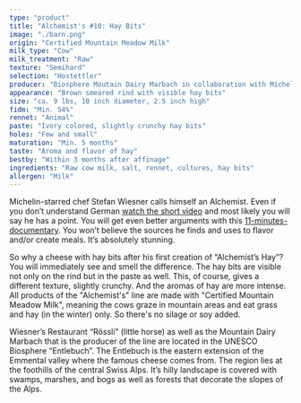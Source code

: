 ```yaml
---
type: "product"
title: "Alchemist's #10: Hay Bits"
image: "./barn.png"
origin: "Certified Mountain Meadow Milk"
milk_type: "Cow"
milk_treatment: "Raw"
texture: "Semihard"
selection: "Hostettler"
producer: "Biosphere Moutain Dairy Marbach in collaboration with Michelin-Star Chef Stefan Wiesner"
appearance: "Brown smeared rind with visible hay bits"
size: "ca. 9 lbs, 10 inch diameter, 2.5 inch high"
fidm: "Min. 54%"
rennet: "Animal"
paste: "Ivory colored, slightly crunchy hay bits"
holes: "Few and small"
maturation: "Min. 5 months"
taste: "Aroma and flavor of hay"
bestby: "Within 3 months after affinage"
ingredients: "Raw cow milk, salt, rennet, cultures, hay bits"
allergen: "Milk"
---
```


Michelin-starred chef Stefan Wiesner calls himself an Alchemist. Even if you don’t understand German [watch the short video](https://www.youtube.com/watch?v=FicdYNsrfoM&feature=youtu.be) and most likely you will say he has a point. You will get even better arguments with this [11-minutes-documentary](http://www.stefanwiesner.ch). You won’t believe the sources he finds and uses to flavor and/or create meals. It’s absolutely stunning.

So why a cheese with hay bits after his first creation of “Alchemist’s Hay”? You will immediately see and smell the difference. The hay bits are visible not only on the rind but in the paste as well. This, of course, gives a different texture, slightly crunchy. And the aromas of hay are more intense. All products of the "Alchemist's" line are made with "Certified Mountain Meadow Milk", meaning the cows graze in mountain areas and eat grass and hay (in the winter) only. So there's no silage or soy added.

Wiesner’s Restaurant “Rössli” (little horse) as well as the Mountain Dairy Marbach that is the producer of the line are located in the UNESCO Biosphere “Entlebuch”. The Entlebuch is the eastern extension of the Emmental valley where the famous cheese comes from. The region lies at the foothills of the central Swiss Alps. It’s hilly landscape is covered with swamps, marshes, and bogs as well as forests that decorate the slopes of the Alps.